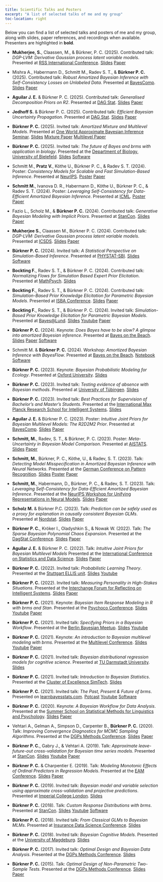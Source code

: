 ```yaml
---
title: Scientific Talks and Posters
excerpt: "A list of selected talks of me and my group"
toc-location: right
---
```


Below you can find a list of selected talks and posters of me and my group,
along with slides, paper references, and recordings when available.
Presenters are highlighted in **bold**.

- **Mukherjee, S.**, Claassen, M., & Bürkner, P. C. (2025). Contributed talk: *DGP-LVM: Derivative Gaussian process latent variable models*. 
Presented at [RSS International Conference](https://rss.org.uk/training-events/conference-2025/).
[Slides](pdf/derivative_gaussian_process_latent_variable_models2.pdf){.btn .btn-outline-primary .btn role="button" .btn-page-header .btn-xs}
[Paper](https://arxiv.org/abs/2404.04074){.btn .btn-outline-primary .btn role="button" .btn-page-header .btn-xs}

- Mishra A., Habermann D., Schmitt M., Radev S. T., & **Bürkner P. C.** (2025). 
Contributed talk: *Robust Amortized Bayesian Inference with Self-Consistency Losses on Unlabeled Data*.
Presented at [BayesComp](https://bayescomp2025.sg/).
[Slides](pdf/SC_loss_real_data.pdf){.btn .btn-outline-primary .btn role="button" .btn-page-header .btn-xs}
[Paper](https://arxiv.org/abs/2501.13483){.btn .btn-outline-primary .btn role="button" .btn-page-header .btn-xs}

- **Aguilar J. E.** & Bürkner P. C. (2025). 
Contributed talk: *Generalised Decomposition Priors on R2*.
Presented at [DAG Stat](https://dagstat2025.de/).
[Slides](pdf/GDR2_priors.pdf){.btn .btn-outline-primary .btn role="button" .btn-page-header .btn-xs}
[Paper](https://arxiv.org/abs/2401.10180){.btn .btn-outline-primary .btn role="button" .btn-page-header .btn-xs}

- **Jedhoff S.** & Bürkner P. C. (2025). 
Contributed talk: *Efficient Bayesian Uncertainty Propagation*.
Presented at [DAG Stat](https://dagstat2025.de/).
[Slides](pdf/efficient_bayesian_uncertainty_propagation.pdf){.btn .btn-outline-primary .btn role="button" .btn-page-header .btn-xs}
[Paper](https://arxiv.org/abs/2505.10510){.btn .btn-outline-primary .btn role="button" .btn-page-header .btn-xs}

- **Bürkner P. C.** (2025). 
Invited talk: *Amortized Mixture and Multilevel Models*.
Presented at [One World Approximate Bayesian Inference Seminar](https://warwick.ac.uk/fac/sci/statistics/news/upcoming-seminars/abcworldseminar/).
[Slides](pdf/ABI_mixture_multilevel_models.pdf){.btn .btn-outline-primary .btn role="button" .btn-page-header .btn-xs}
[Mixture Paper](https://arxiv.org/abs/2501.10229){.btn .btn-outline-primary .btn role="button" .btn-page-header .btn-xs}
[Multilevel Paper](https://arxiv.org/abs/2408.13230){.btn .btn-outline-primary .btn role="button" .btn-page-header .btn-xs}

- **Bürkner P. C.** (2025). 
Invited talk: *The future of Bayes and brms with application in biology*.
Presented at the [Department of Biology, University of Bielefeld](https://www.uni-bielefeld.de/(en)/fakultaeten/biologie/index.xml).
[Slides](pdf/future_of_brms.pdf){.btn .btn-outline-primary .btn role="button" .btn-page-header .btn-xs}
[Software](../software#brms){.btn .btn-outline-primary .btn role="button" .btn-page-header .btn-xs}

- Schmitt M., **Pratz V.**, Köthe U., Bürkner P. C., & Radev S. T. (2024).
Poster: *Consistency Models for Scalable and Fast Simulation-Based Inference*. 
Presented at [NeurIPS](https://neurips.cc).
[Poster](pdf/poster_consistency_models_SBI.pdf){.btn .btn-outline-primary .btn role="button" .btn-page-header .btn-xs}
[Paper](https://arxiv.org/abs/2312.05440){.btn .btn-outline-primary .btn role="button" .btn-page-header .btn-xs}

- **Schmitt M.**, Ivanova D. R., Habermann D., Köthe U., Bürkner P. C., & Radev S. T. (2024). 
Poster: *Leveraging Self-Consistency for Data-Efficient Amortized Bayesian Inference*. 
Presented at [ICML](https://icml.cc/Conferences/2024).
[Poster](pdf/poster_self_consistency_ABI.pdf){.btn .btn-outline-primary .btn role="button" .btn-page-header .btn-xs}
[Paper](https://arxiv.org/abs/2310.04395){.btn .btn-outline-primary .btn role="button" .btn-page-header .btn-xs}

- Fazio L., Scholz M., & **Bürkner P. C.** (2024). 
Contributed talk: *Generative Bayesian Modeling with Implicit Priors*. 
Presented at [StanCon](https://mc-stan.org/events/stancon2024/).
[Slides](pdf/implicit_priors.pdf){.btn .btn-outline-primary .btn role="button" .btn-page-header .btn-xs}
[Paper](https://arxiv.org/abs/2408.06504){.btn .btn-outline-primary .btn role="button" .btn-page-header .btn-xs}

- **Mukherjee S.**, Claassen M., Bürkner P. C. (2024). 
Contributed talk: *DGP-LVM: Derivative Gaussian process latent variable models*.
Presented at [ICSDS](https://sites.google.com/view/ims-icsds2024/).
[Slides](pdf/derivative_gaussian_process_latent_variable_models.pdf){.btn .btn-outline-primary .btn role="button" .btn-page-header .btn-xs}
[Paper](https://arxiv.org/abs/2404.04074){.btn .btn-outline-primary .btn role="button" .btn-page-header .btn-xs}

- **Bürkner P. C.** (2024). 
Invited talk: *A Statistical Perspective on Simulation-Based Inference*.
Presented at [PHYSTAT-SBI](https://indico.cern.ch/event/1355601/).
[Slides](pdf/statistical_perspective_on_sbi.pdf){.btn .btn-outline-primary .btn role="button" .btn-page-header .btn-xs}
[Software](../software#bayesflow){.btn .btn-outline-primary .btn role="button" .btn-page-header .btn-xs}

- **Bockting F.**, Radev S. T., & Bürkner P. C. (2024). 
Contributed talk: *Normalizing Flows for Simulation Based Expert Prior Elicitation*. 
Presented at [MathPsych](https://mathpsych.org/conference/15/).
[Slides](pdf/deep_simulation_based_priors_mathpsych.pdf){.btn .btn-outline-primary .btn role="button" .btn-page-header .btn-xs}

- **Bockting F.**, Radev S. T., & Bürkner P. C. (2024). 
Contributed talk: *Simulation-Based Prior Knowledge Elicitation for Parametric Bayesian Models*. 
Presented at [ISBA Conference](https://www.unive.it/web/en/2208/home).
[Slides](pdf/simulation_based_priors_parametric_models_isba.pdf){.btn .btn-outline-primary .btn role="button" .btn-page-header .btn-xs}
[Paper](http://arxiv.org/abs/2308.11672){.btn .btn-outline-primary .btn role="button" .btn-page-header .btn-xs}

- **Bockting F.**, Radev S. T., & Bürkner P. C. (2024). 
Invited talk: *Simulation-Based Prior Knowledge Elicitation for Parametric Bayesian Models*. 
Presented at [Bayes@Lund](https://www.bayesatlund.com/).
[Slides](pdf/simulation_based_priors_parametric_models.pdf){.btn .btn-outline-primary .btn role="button" .btn-page-header .btn-xs}
[Youtube](https://youtu.be/KFPn7P2mfQw){.btn .btn-outline-primary .btn role="button" .btn-page-header .btn-xs}
[Paper](http://arxiv.org/abs/2308.11672){.btn .btn-outline-primary .btn role="button" .btn-page-header .btn-xs}

- **Bürkner P. C.** (2024). 
Keynote: *Does Bayes have to be slow? A glimpse into amortized Bayesian inference*.
Presented at [Bayes on the Beach](https://research.qut.edu.au/qutcds/bayes-onthe-beach/).
[Slides](pdf/glimpse_amortized_bayesian_inference.pdf){.btn .btn-outline-primary .btn role="button" .btn-page-header .btn-xs}
[Paper](https://proceedings.mlr.press/v216/radev23a.html){.btn .btn-outline-primary .btn role="button" .btn-page-header .btn-xs}
[Software](../software#bayesflow){.btn .btn-outline-primary .btn role="button" .btn-page-header .btn-xs}

- Schmitt M. & **Bürkner P. C.** (2024). 
Workshop: *Amortized Bayesian Inference with BayesFlow*.
Presented at [Bayes on the Beach](https://research.qut.edu.au/qutcds/bayes-onthe-beach/).
[Notebook](https://tiny.cc/botb-abi){.btn .btn-outline-primary .btn role="button" .btn-page-header .btn-xs}
[Software](../software#bayesflow){.btn .btn-outline-primary .btn role="button" .btn-page-header .btn-xs}

- **Bürkner P. C.** (2023). 
Keynote: *Bayesian Probabilistic Modeling for Ecology*.
Presented at [Oxford University](https://www.biology.ox.ac.uk/home).
[Slides](pdf/bayesian_inference_ecology.pdf){.btn .btn-outline-primary .btn role="button" .btn-page-header .btn-xs}

- **Bürkner P. C.** (2023).
Invited talk: *Testing evidence of absence with Bayesian methods*.
Presented at [University of Tübingen](https://uni-tuebingen.de/en/faculties/faculty-of-economics-and-social-sciences/subjects/department-of-social-sciences/methods-center/institute/). 
[Slides](pdf/bayesian_equivalence_testing.pdf){.btn .btn-outline-primary .btn role="button" .btn-page-header .btn-xs}

- **Bürkner P. C.** (2023). 
Invited talk: *Best Practices for Supervision of Bachelor’s and Master’s Students*. 
Presented at the [International Max Planck Research School for Intelligent Systems](https://imprs.is.mpg.de/).
[Slides](pdf/supervision_workshop.pdf){.btn .btn-outline-primary .btn role="button" .btn-page-header .btn-xs}

- **Aguilar J. E.** & Bürkner P. C. (2023). 
Poster: *Intuitive Joint Priors for Bayesian Multilevel Models: The R2D2M2 Prior*.
Presented at [BayesComp](https://bayescomp2023.com/).
[Slides](pdf/poster_R2D2M2_prior.pdf){.btn .btn-outline-primary .btn role="button" .btn-page-header .btn-xs}
[Paper](https://doi.org/10.1214/23-EJS2136){.btn .btn-outline-primary .btn role="button" .btn-page-header .btn-xs}

- **Schmitt, M.**, Radev, S. T., & Bürkner, P. C. (2023). 
Poster: *Meta-Uncertainty in Bayesian Model Comparison*. 
Presented at [AISTATS](http://aistats.org/aistats2023/).
[Slides](pdf/poster_meta_uncertainty.pdf){.btn .btn-outline-primary .btn role="button" .btn-page-header .btn-xs}
[Paper](https://proceedings.mlr.press/v206/schmitt23a.html){.btn .btn-outline-primary .btn role="button" .btn-page-header .btn-xs}

- **Schmitt, M.**, Bürkner, P. C., Köthe, U., & Radev, S. T. (2023). 
Talk: *Detecting Model Misspecification in Amortized Bayesian Inference with Neural Networks*. 
Presented at the [German Conference on Pattern Recognition](https://www.dagm-gcpr.de/year/2023). 
[Slides](pdf/detecting_MMS_bayesflow.pdf){.btn .btn-outline-primary .btn role="button" .btn-page-header .btn-xs}
[Poster](pdf/poster_detecting_MMS_bayesflow.pdf){.btn .btn-outline-primary .btn role="button" .btn-page-header .btn-xs}
[Paper](https://link.springer.com/chapter/10.1007/978-3-031-54605-1_35){.btn .btn-outline-primary .btn role="button" .btn-page-header .btn-xs}

- **Schmitt, M.**, Habermann, D., Bürkner, P. C., & Radev, S. T. (2023). 
Talk: *Leveraging Self-Consistency for Data-Efficient Amortized Bayesian Inference*. 
Presented at the [NeurIPS Workshop for Unifying Representations in Neural Models](https://neurips.cc/virtual/2023/workshop/66494).
[Slides](pdf/self_consistency_bayesflow.pdf){.btn .btn-outline-primary .btn role="button" .btn-page-header .btn-xs}
[Paper](https://arxiv.org/abs/2310.04395){.btn .btn-outline-primary .btn role="button" .btn-page-header .btn-xs}

- **Scholz M.** & Bürkner P.C. (2023). 
Talk: *Prediction can be safely used as a proxy for explanation in causally consistent Bayesian GLMs*.
Presented at [Nordstat](https://nordstat2023.org/). 
[Slides](pdf/prediction_explanation.pdf){.btn .btn-outline-primary .btn role="button" .btn-page-header .btn-xs}
[Paper](https://arxiv.org/abs/2210.06927){.btn .btn-outline-primary .btn role="button" .btn-page-header .btn-xs}

- **Bürkner P. C.**, Kröker I., Oladyshkin S., & Nowak W. (2022).
Talk: *The Sparse Bayesian Polynomial Chaos Expansion*. 
Presented at the [DagStat Conference](https://www.dagstat2022.uni-hamburg.de/). 
[Slides](pdf/bayesian_sparse_PCE.pdf){.btn .btn-outline-primary .btn role="button" .btn-page-header .btn-xs}
[Paper](https://doi.org/10.1016/j.jcp.2023.112210){.btn .btn-outline-primary .btn role="button" .btn-page-header .btn-xs}

- **Aguilar J. E.** & Bürkner P. C. (2022). 
Talk: *Intuitive Joint Priors for Bayesian Multilevel Models*
Presented at the [International Conference on Statistics and Data Science](https://sites.google.com/view/icsds2022).
[Slides](pdf/R2D2M2_prior.pdf){.btn .btn-outline-primary .btn role="button" .btn-page-header .btn-xs}
[Paper](https://doi.org/10.1214/23-EJS2136){.btn .btn-outline-primary .btn role="button" .btn-page-header .btn-xs}

- **Bürkner P. C.** (2022). 
Invited talk: *Probabilistic Learning Theory*. 
Presented at the [Stuttgart ELLIS unit](https://ellis-stuttgart.eu/).
[Slides](pdf/probabilistic_learning_theory.pdf){.btn .btn-outline-primary .btn role="button" .btn-page-header .btn-xs}
[Youtube](https://www.youtube.com/watch?v=y9Sh6g4X2bM){.btn .btn-outline-primary .btn role="button" .btn-page-header .btn-xs}

- **Bürkner P. C.** (2022). 
Invited talk: *Measuring Personality in High-Stakes Situations*.
Presented at the [Interchange Forum for Reflecting on Intelligent Systems](https://www.iris.uni-stuttgart.de/).
[Slides](pdf/measuring_personality_high_stakes.pdf){.btn .btn-outline-primary .btn role="button" .btn-page-header .btn-xs}
[Paper](https://link.springer.com/article/10.1007/s11336-022-09843-z){.btn .btn-outline-primary .btn role="button" .btn-page-header .btn-xs}

- **Bürkner P. C.** (2021). 
Keynote: *Bayesian Item Response Modeling in R with brms and Stan*.
Presented at the [Psychoco Conference](https://www.psychoco.org/2021/). 
[Slides](pdf/bayesian_IRT_modeling.pdf){.btn .btn-outline-primary .btn role="button" .btn-page-header .btn-xs}
[Youtube](https://www.youtube.com/watch?v=hwMqnZTa_h8){.btn .btn-outline-primary .btn role="button" .btn-page-header .btn-xs}
[Paper](https://www.jstatsoft.org/article/view/v100i05){.btn .btn-outline-primary .btn role="button" .btn-page-header .btn-xs}

- **Bürkner P. C.** (2021). 
Invited talk: *Specifying Priors in a Bayesian Workflow*.
Presented at the [Berlin Bayesian Meetup](https://www.meetup.com/de-DE/BerlinBayesians/).
[Slides](pdf/prior_specification_bayesian_workflow.pdf){.btn .btn-outline-primary .btn role="button" .btn-page-header .btn-xs}
[Youtube](https://www.youtube.com/watch?v=d6i6xNDmExQ){.btn .btn-outline-primary .btn role="button" .btn-page-header .btn-xs}

- **Bürkner P. C.** (2021). 
Keynote: *An introduction to Bayesian multilevel modeling with brms*.
Presented at the [Multilevel Conference](https://multilevel.fss.uu.nl/). 
[Slides](pdf/bayesian_multilevel_modeling_brms.pdf){.btn .btn-outline-primary .btn role="button" .btn-page-header .btn-xs}
[Youtube](https://www.youtube.com/watch?v=1qeXD4NQ4To){.btn .btn-outline-primary .btn role="button" .btn-page-header .btn-xs}
[Paper](https://www.jstatsoft.org/article/view/v080i01){.btn .btn-outline-primary .btn role="button" .btn-page-header .btn-xs}

- **Bürkner P. C.** (2021). 
Invited talk: *Bayesian distributional regression models for cognitive science*.
Presented at [TU Darmstadt University](https://www.tu-darmstadt.de/cogsci/ccs/index.en.jsp).
[Slides](pdf/bayesian_distributional_models.pdf){.btn .btn-outline-primary .btn role="button" .btn-page-header .btn-xs}

- **Bürkner P. C.** (2021). 
Invited talk: *Introduction to Bayesian Statistics*.
Presented at the [Cluster of Excellence SimTech](https://www.simtech.uni-stuttgart.de/).
[Slides](pdf/introduction_bayesian_statistics.pdf){.btn .btn-outline-primary .btn role="button" .btn-page-header .btn-xs}

- **Bürkner P. C.** (2021). 
Invited talk: *The Past, Present & Future of brms*.
Presented on [learnbayesstats.com](https://learnbayesstats.com/).
[Potcast](https://learnbayesstats.com/episode/35-past-present-future-brms-paul-burkner/){.btn .btn-outline-primary .btn role="button" .btn-page-header .btn-xs}
[Youtube](https://www.youtube.com/watch?v=GLR4ENIkNFY){.btn .btn-outline-primary .btn role="button" .btn-page-header .btn-xs}
[Software](../software#brms){.btn .btn-outline-primary .btn role="button" .btn-page-header .btn-xs}

- **Bürkner P. C.** (2020). 
Keynote: *A Bayesian Workflow for Data Analysis*.
Presented at the [Summer School on Statistical Methods for Linguistics and Psychology](https://vasishth.github.io/smlp2019/).
[Slides](pdf/bayesian_workflow.pdf){.btn .btn-outline-primary .btn role="button" .btn-page-header .btn-xs}
[Paper](https://arxiv.org/abs/2011.01808){.btn .btn-outline-primary .btn role="button" .btn-page-header .btn-xs}

- Vehtari A., Gelman A., Simpson D., Carpenter B., **Bürkner P. C.** (2020). 
Talk: *Improving Convergence Diagnostics for MCMC Sampling Algorithms*.
Presented at the [DGPs Methods Conference](https://www.dgps.de/fachgruppen/methoden-evaluation).
[Slides](pdf/convergence_MCMC.pdf){.btn .btn-outline-primary .btn role="button" .btn-page-header .btn-xs}
[Paper](https://doi.org/10.1214/20-BA1221){.btn .btn-outline-primary .btn role="button" .btn-page-header .btn-xs}

- **Bürkner P. C.**, Gabry J., & Vehtari A. (2019). 
Talk: *Approximate leave-future-out cross-validation for Bayesian time series models*.
Presented at [StanCon](https://mc-stan.org/events/stancon2019Cambridge/). 
[Slides](pdf/leave_future_out_cross_validation.pdf){.btn .btn-outline-primary .btn role="button" .btn-page-header .btn-xs}
[Youtube](https://www.youtube.com/watch?v=KH4jN9EBTtE&t=4653s){.btn .btn-outline-primary .btn role="button" .btn-page-header .btn-xs}
[Paper](https://doi.org/10.1080/00949655.2020.1783262){.btn .btn-outline-primary .btn role="button" .btn-page-header .btn-xs}

- **Bürkner P. C.** & Charpentier E. (2019). 
Talk: *Modeling Monotonic Effects of Ordinal Predictors in Regression Models*.
Presented at the [EAM Conference](https://www.eam-online.org/).
[Slides](pdf/monotonic_effects.pdf){.btn .btn-outline-primary .btn role="button" .btn-page-header .btn-xs}
[Paper](https://doi.org/10.1111/bmsp.12195){.btn .btn-outline-primary .btn role="button" .btn-page-header .btn-xs}

- **Bürkner P. C.** (2019).
Invited talk: *Bayesian model and variable selection using approximate cross-validation and projective predictions*.
Presented at [Imperial College London](https://www.imperial.ac.uk/events/96918/scalable-bayesian-inference-in-applied-fields/). 
[Slides](pdf/bayesian_model_comparison.pdf){.btn .btn-outline-primary .btn role="button" .btn-page-header .btn-xs}

- **Bürkner P. C.** (2018). 
Talk: *Custom Response Distributions with brms*.
Presented at [StanCon](https://mc-stan.org/events/stancon2018Helsinki/).
[Slides](pdf/custom_response_distributions_brms.pdf){.btn .btn-outline-primary .btn role="button" .btn-page-header .btn-xs}
[Youtube](https://youtu.be/FoaxA7sJi7w?list=PLuwyh42iHquU4hUBQs20hkBsKSMrp6H0J&t=7985){.btn .btn-outline-primary .btn role="button" .btn-page-header .btn-xs}
[Software](../software#brms){.btn .btn-outline-primary .btn role="button" .btn-page-header .btn-xs}

- **Bürkner P. C.** (2018).
Invited talk: *From Classical GLMs to Bayesian MLMs*.
Presented at [Insurance Data Science Conference](https://insurancedatascience.org/project/2018_london/).
[Slides](pdf/from_GLMs_to_MLMs.pdf){.btn .btn-outline-primary .btn role="button" .btn-page-header .btn-xs}

- **Bürkner P. C.** (2018). 
Invited talk: *Bayesian Cognitive Models*.
Presented at the [University of Magdeburg](https://www.ipsy.ovgu.de/en/Our+Institute/Departments/Biological+Psychology.html).
[Slides](pdf/bayesian_cognitive_models.pdf){.btn .btn-outline-primary .btn role="button" .btn-page-header .btn-xs}

- **Bürkner P. C.** (2017). 
Invited talk: *Optimal Design and Bayesian Data Analysis*.
Presented at the [DGPs Methods Conference](https://uni-tuebingen.de/en/faculties/faculty-of-economics-and-social-sciences/subjects/department-of-social-sciences/methods-center/events/past-events/fgme2017/).
[Slides](pdf/optimal_design_bayesian_data_analysis.pdf){.btn .btn-outline-primary .btn role="button" .btn-page-header .btn-xs}

- **Bürkner P. C.** (2015). 
Talk: *Optimal Design of Non-Parametric Two-Sample Tests*.
Presented at the [DGPs Methods Conference](https://www.dgps.de/fachgruppen/methoden-evaluation).
[Slides](pdf/optimal_design_two_sample_tests.pdf){.btn .btn-outline-primary .btn role="button" .btn-page-header .btn-xs}
[Paper](http://onlinelibrary.wiley.com/doi/10.1002/bimj.201600022/full){.btn .btn-outline-primary .btn role="button" .btn-page-header .btn-xs}
